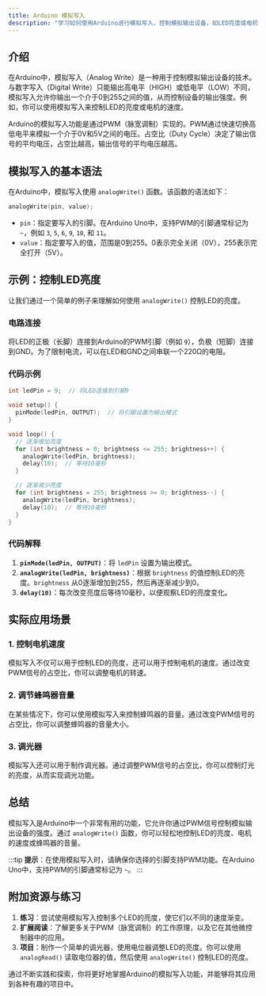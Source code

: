 ```yaml
---
title: Arduino 模拟写入
description: "学习如何使用Arduino进行模拟写入，控制模拟输出设备，如LED亮度或电机速度。"
---
```


## 介绍

在Arduino中，模拟写入（Analog Write）是一种用于控制模拟输出设备的技术。与数字写入（Digital Write）只能输出高电平（HIGH）或低电平（LOW）不同，模拟写入允许你输出一个介于0到255之间的值，从而控制设备的输出强度。例如，你可以使用模拟写入来控制LED的亮度或电机的速度。

Arduino的模拟写入功能是通过PWM（脉宽调制）实现的。PWM通过快速切换高低电平来模拟一个介于0V和5V之间的电压。占空比（Duty Cycle）决定了输出信号的平均电压，占空比越高，输出信号的平均电压越高。

## 模拟写入的基本语法

在Arduino中，模拟写入使用 `analogWrite()` 函数。该函数的语法如下：

```cpp
analogWrite(pin, value);
```

- `pin`：指定要写入的引脚。在Arduino Uno中，支持PWM的引脚通常标记为 `~`，例如 `3`, `5`, `6`, `9`, `10`, 和 `11`。
- `value`：指定要写入的值，范围是0到255。0表示完全关闭（0V），255表示完全打开（5V）。

## 示例：控制LED亮度

让我们通过一个简单的例子来理解如何使用 `analogWrite()` 控制LED的亮度。

### 电路连接

将LED的正极（长脚）连接到Arduino的PWM引脚（例如 `9`），负极（短脚）连接到GND。为了限制电流，可以在LED和GND之间串联一个220Ω的电阻。

### 代码示例

```cpp
int ledPin = 9;  // 将LED连接到引脚9

void setup() {
  pinMode(ledPin, OUTPUT);  // 将引脚设置为输出模式
}

void loop() {
  // 逐渐增加亮度
  for (int brightness = 0; brightness <= 255; brightness++) {
    analogWrite(ledPin, brightness);
    delay(10);  // 等待10毫秒
  }

  // 逐渐减少亮度
  for (int brightness = 255; brightness >= 0; brightness--) {
    analogWrite(ledPin, brightness);
    delay(10);  // 等待10毫秒
  }
}
```

### 代码解释

1. **`pinMode(ledPin, OUTPUT)`**：将 `ledPin` 设置为输出模式。
2. **`analogWrite(ledPin, brightness)`**：根据 `brightness` 的值控制LED的亮度。`brightness` 从0逐渐增加到255，然后再逐渐减少到0。
3. **`delay(10)`**：每次改变亮度后等待10毫秒，以便观察LED的亮度变化。

## 实际应用场景

### 1. 控制电机速度

模拟写入不仅可以用于控制LED的亮度，还可以用于控制电机的速度。通过改变PWM信号的占空比，你可以调整电机的转速。

### 2. 调节蜂鸣器音量

在某些情况下，你可以使用模拟写入来控制蜂鸣器的音量。通过改变PWM信号的占空比，你可以调整蜂鸣器的音量大小。

### 3. 调光器

模拟写入还可以用于制作调光器。通过调整PWM信号的占空比，你可以控制灯光的亮度，从而实现调光功能。

## 总结

模拟写入是Arduino中一个非常有用的功能，它允许你通过PWM信号控制模拟输出设备的强度。通过 `analogWrite()` 函数，你可以轻松地控制LED的亮度、电机的速度或蜂鸣器的音量。

:::tip
**提示**：在使用模拟写入时，请确保你选择的引脚支持PWM功能。在Arduino Uno中，支持PWM的引脚通常标记为 `~`。
:::

## 附加资源与练习

1. **练习**：尝试使用模拟写入控制多个LED的亮度，使它们以不同的速度渐变。
2. **扩展阅读**：了解更多关于PWM（脉宽调制）的工作原理，以及它在其他微控制器中的应用。
3. **项目**：制作一个简单的调光器，使用电位器调整LED的亮度。你可以使用 `analogRead()` 读取电位器的值，然后使用 `analogWrite()` 控制LED的亮度。

通过不断实践和探索，你将更好地掌握Arduino的模拟写入功能，并能够将其应用到各种有趣的项目中。